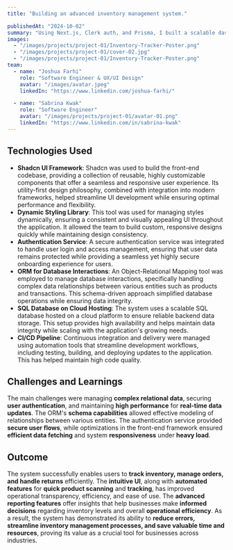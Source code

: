 ```yaml
---
title: "Building an advanced inventory management system."

publishedAt: "2024-10-02"
summary: "Using Next.js, Clerk auth, and Prisma, I built a scalable dashboard for inventory management."
images:
  - "/images/projects/project-01/Inventory-Tracker-Poster.png"
  - "/images/projects/project-01/cover-02.jpg"
  - "/images/projects/project-01/Inventory-Tracker-Poster.png"
team:
  - name: "Joshua Farhi"
    role: "Software Engineer & UX/UI Design"
    avatar: "/images/avatar.jpeg"
    linkedIn: "https://www.linkedin.com/joshua-farhi/"

  - name: "Sabrina Kwak"
    role: "Software Engineer"
    avatar: "/images/projects/project-01/avatar-01.png"
    linkedIn: "https://www.linkedin.com/in/sabrina-kwak"
---
```


## Technologies Used

- **Shadcn UI Framework**: Shadcn was used to build the front-end codebase, providing a collection of reusable, highly customizable components that offer a seamless and responsive user experience. Its utility-first design philosophy, combined with integration into modern frameworks, helped streamline UI development while ensuring optimal performance and flexibility.
- **Dynamic Styling Library**: This tool was used for managing styles dynamically, ensuring a consistent and visually appealing UI throughout the application. It allowed the team to build custom, responsive designs quickly while maintaining design consistency.
- **Authentication Service**: A secure authentication service was integrated to handle user login and access management, ensuring that user data remains protected while providing a seamless yet highly secure onboarding experience for users.
- **ORM for Database Interactions**: An Object-Relational Mapping tool was employed to manage database interactions, specifically handling complex data relationships between various entities such as products and transactions. This schema-driven approach simplified database operations while ensuring data integrity.
- **SQL Database on Cloud Hosting**: The system uses a scalable SQL database hosted on a cloud platform to ensure reliable backend data storage. This setup provides high availability and helps maintain data integrity while scaling with the application's growing needs.
- **CI/CD Pipeline**: Continuous integration and delivery were managed using automation tools that streamline development workflows, including testing, building, and deploying updates to the application. This has helped maintain high code quality.

## Challenges and Learnings

The main challenges were managing **complex relational data**, securing **user authentication**, and maintaining **high performance** for **real-time data updates**. The ORM's **schema capabilities** allowed effective modeling of relationships between various entities. The authentication service provided **secure user flows**, while optimizations in the front-end framework ensured **efficient data fetching** and system **responsiveness** under **heavy load**.

## Outcome

The system successfully enables users to **track inventory, manage orders, and handle returns** efficiently. The **intuitive UI**, along with **automated features** for **quick product scanning** and **tracking**, has improved operational transparency, efficiency, and ease of use. The **advanced reporting features** offer insights that help businesses make **informed decisions** regarding inventory levels and overall **operational efficiency**. As a result, the system has demonstrated its ability to **reduce errors, streamline inventory management processes, and save valuable time and resources**, proving its value as a crucial tool for businesses across industries.
